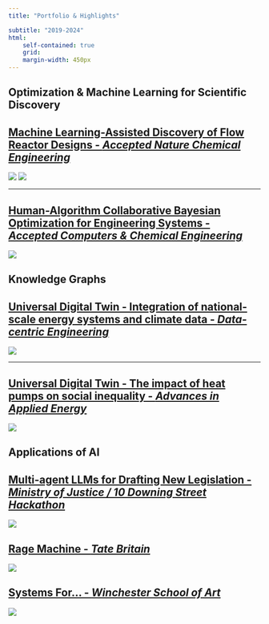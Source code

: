 ```yaml
---
title: "Portfolio & Highlights"

subtitle: "2019-2024"
html: 
    self-contained: true
    grid: 
    margin-width: 450px
---
```


:::{.cleanbox}
# Optimization & Machine Learning for Scientific Discovery

## [Machine Learning-Assisted Discovery of Flow Reactor Designs - _Accepted Nature Chemical Engineering_](https://arxiv.org/abs/2308.08841)
![](portfolio_images/nature_one.png)
![](portfolio_images/nature_two.png)

--- 

## [Human-Algorithm Collaborative Bayesian Optimization for Engineering Systems - _Accepted Computers & Chemical Engineering_](https://arxiv.org/abs/2404.10949)

![](portfolio_images/overview_figure.png)

:::

:::{.cleanbox}
# Knowledge Graphs

## [Universal Digital Twin - Integration of national-scale energy systems and climate data - _Data-centric Engineering_](https://www.cambridge.org/core/services/aop-cambridge-core/content/view/EEBFDF0787319FC1A858BD3718F2B7A9/S2632673622000223a.pdf/universal_digital_twin_integration_of_nationalscale_energy_systems_and_climate_data.pdf)
![](portfolio_images/graphical_abstract.png)

---

## [Universal Digital Twin - The impact of heat pumps on social inequality - _Advances in Applied Energy_](https://www.sciencedirect.com/science/article/pii/S2666792421000718)
![](portfolio_images/graphical_abstract_hp.png)
:::


:::{.cleanbox}
# Applications of AI

## [Multi-agent LLMs for Drafting New Legislation - _Ministry of Justice / 10 Downing Street Hackathon_ ](https://sav.phd/posts/legislation/)
![](portfolio_images/legis.png)

## [Rage Machine - _Tate Britain_]()

![](portfolio_images/rage_machine.png)

## [Systems For... - _Winchester School of Art_](https://sav.phd/posts/systems_for/)

![](portfolio_images/grid.png)


:::